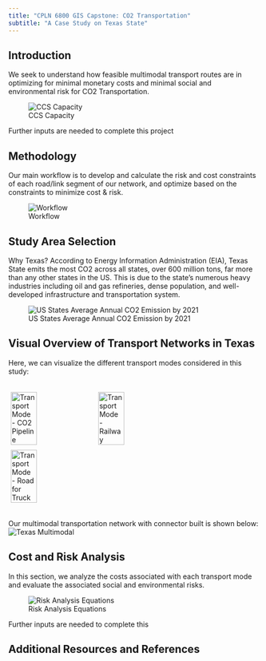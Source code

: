 ```yaml
---
title: "CPLN 6800 GIS Capstone: CO2 Transportation"
subtitle: "A Case Study on Texas State"
---
```


## Introduction

We seek to understand how feasible multimodal transport routes are in optimizing for minimal monetary costs and minimal social and environmental risk for CO2 Transportation. 

![CCS Capacity](images/CCS.png)

::: {.callout-important}
Further inputs are needed to complete this project
:::

## Methodology

Our main workflow is to develop and calculate the risk and cost constraints of each road/link segment of our network, and optimize based on the constraints to minimize cost & risk.

![Workflow](images/Workflow.png)


## Study Area Selection

Why Texas? According to Energy Information Administration (EIA), Texas State emits the most CO2 across all states, over 600 million tons, far more than any other states in the US. This is due to the state's numerous heavy industries including oil and gas refineries, dense population, and well-developed infrastructure and transportation system. 

![US States Average Annual CO2 Emission by 2021](images/US-co2-state.png)


## Visual Overview of Transport Networks in Texas

Here, we can visualize the different transport modes considered in this study: 


<div style="display: flex; justify-content: space-around; align-items: center;">
  <img src="images/texas_pipe.jpg" alt="Transport Mode - CO2 Pipeline" style="width: 32%; margin: 5px; height: auto;">
  <img src="images/texas_rail.jpg" alt="Transport Mode - Railway" style="width: 32%; margin: 5px; height: auto;">
  <img src="images/texas_truck.jpg" alt="Transport Mode - Road for Truck" style="width: 32%; margin: 5px; height: auto;">
</div>


Our multimodal transportation network with connector built is shown below: 
![Texas Multimodal](images/texas2.jpg)


## Cost and Risk Analysis

In this section, we analyze the costs associated with each transport mode and evaluate the associated social and environmental risks.

![Risk Analysis Equations](images/Risk Equations.png)


::: {.callout-important}
Further inputs are needed to complete this 
:::

## Additional Resources and References








 
